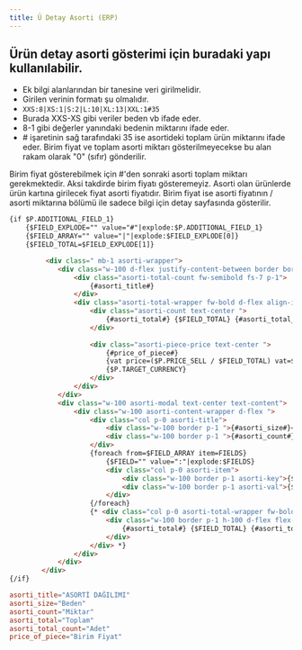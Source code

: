 ```yaml
---
title: Ü Detay Asorti (ERP)
---
```


## Ürün detay asorti gösterimi için buradaki yapı kullanılabilir. 

* Ek bilgi alanlarından bir tanesine veri girilmelidir.
* Girilen verinin formatı şu olmalıdır. 
* <code>XXS:8|XS:1|S:2|L:10|XL:13|XXL:1#35</code>
* Burada XXS-XS gibi veriler beden vb ifade eder.
* 8-1  gibi değerler yanındaki bedenin miktarını ifade eder.
* \# işaretinin sağ tarafındaki 35 ise asortideki toplam ürün miktarını ifade eder. Birim fiyat ve toplam asorti miktarı gösterilmeyecekse bu alan rakam olarak "0" (sıfır) gönderilir.

<div class="v5-example-alert-info text-black mb-1">
  Birim fiyat gösterebilmek için #'den sonraki asorti toplam miktarı gerekmektedir. Aksi takdirde birim fiyatı gösteremeyiz.
  Asorti olan ürünlerde ürün kartına girilecek fiyat asorti fiyatıdır.
  Birim fiyat ise asorti fiyatının / asorti miktarına bölümü ile sadece bilgi için detay sayfasında gösterilir.
</div>

```html title="smarty"
{if $P.ADDITIONAL_FIELD_1}
    {$FIELD_EXPLODE="" value="#"|explode:$P.ADDITIONAL_FIELD_1}
    {$FIELD_ARRAY="" value="|"|explode:$FIELD_EXPLODE[0]}
    {$FIELD_TOTAL=$FIELD_EXPLODE[1]}

         <div class=" mb-1 asorti-wrapper">
            <div class="w-100 d-flex justify-content-between border border-round">
                <div class="asorti-total-count fw-semibold fs-7 p-1">
                    {#asorti_title#}
                </div>
                <div class="asorti-total-wrapper fw-bold d-flex align-items-center gap-1 px-1 text-primary">
                    <div class="asorti-count text-center ">
                        {#asorti_total#} {$FIELD_TOTAL} {#asorti_total_count#}
                    </div>
                    
                    <div class="asorti-piece-price text-center ">
                        {#price_of_piece#}
                        {vat price=($P.PRICE_SELL / $FIELD_TOTAL) vat=$P.VAT}
                        {$P.TARGET_CURRENCY}
                    </div>
                </div>
            </div>
            <div class="w-100 asorti-modal text-center text-content">
                <div class="w-100 asorti-content-wrapper d-flex ">
                    <div class="col p-0 asorti-title">
                        <div class="w-100 border p-1 ">{#asorti_size#}</div>
                        <div class="w-100 border p-1 ">{#asorti_count#}</div>
                    </div>
                    {foreach from=$FIELD_ARRAY item=FIELDS}
                        {$FIELD="" value=":"|explode:$FIELDS}
                        <div class="col p-0 asorti-item">
                            <div class="w-100 border p-1 asorti-key">{$FIELD[0]}</div>
                            <div class="w-100 border p-1 asorti-val">{$FIELD[1]}</div>
                        </div>
                    {/foreach}
                    {* <div class="col p-0 asorti-total-wrapper fw-bold ">
                        <div class="w-100 border p-1 h-100 d-flex flex-wrap align-items-center justify-content-center">
                            {#asorti_total#} {$FIELD_TOTAL} {#asorti_total_count#}
                        </div>
                    </div> *}
                </div>
            </div>
        </div>
{/if}
```

```conf title="tr.conf language file"
asorti_title="ASORTİ DAĞILIMI"
asorti_size="Beden"
asorti_count="Miktar"
asorti_total="Toplam"
asorti_total_count="Adet"
price_of_piece="Birim Fiyat" 
```